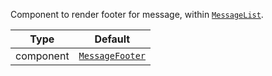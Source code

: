 Component to render footer for message, within [`MessageList`](../../../../ui-components/message_list.mdx).

| Type | Default |
| - | - |
| component | [`MessageFooter`](../../../../ui-components/message_footer.mdx) |
